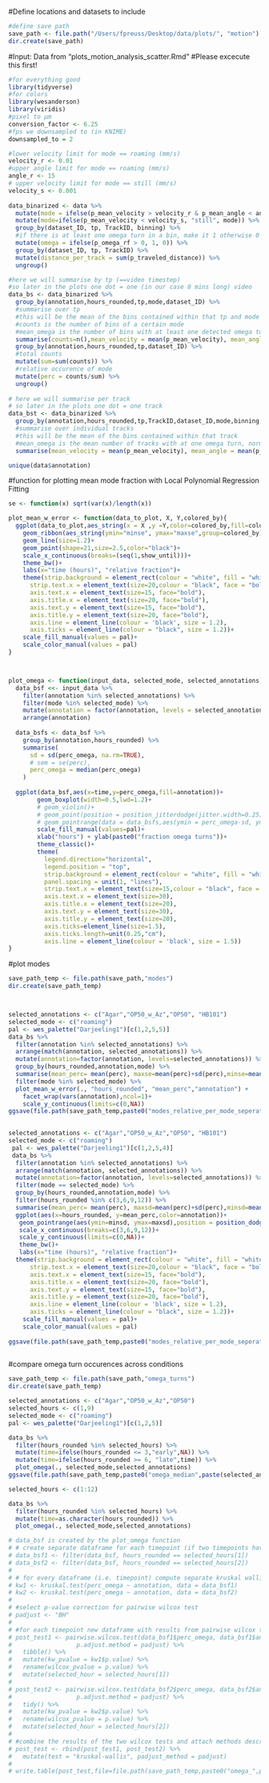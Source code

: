 
  
#Define locations and datasets to include
```r
#define save path
save_path <- file.path("/Users/fpreuss/Desktop/data/plots/", "motion")
dir.create(save_path)
```

#Input: Data from "plots_motion_analysis_scatter.Rmd"
#Please excecute this first!
```r
  
#for everything good
library(tidyverse)
#for colors
library(wesanderson)
library(viridis)
#pixel to µm
conversion_factor <- 6.25
#fps we downsampled to (in KNIME)
downsampled_to = 2

#lower velocity limit for mode == roaming (mm/s)
velocity_r <- 0.01
#upper angle limit for mode == roaming (mm/s)
angle_r <- 15 
# upper velocity limit for mode == still (mm/s)
velocity_s <- 0.001
  
data_binarized <- data %>%
  mutate(mode = ifelse(p_mean_velocity > velocity_r & p_mean_angle < angle_r,"roaming","dwelling")) %>%
  mutate(mode=ifelse(p_mean_velocity < velocity_s, "still", mode)) %>%
  group_by(dataset_ID, tp, TrackID, binning) %>%
  #if there is at least one omega turn in a bin, make it 1 otherwise 0
  mutate(omega = ifelse(p_omega_rf > 0, 1, 0)) %>%
  group_by(dataset_ID, tp, TrackID) %>%
  mutate(distance_per_track = sum(p_traveled_distance)) %>%
  ungroup()

#here we will summarise by tp (==video timestep)
#so later in the plots one dot = one (in our case 8 mins long) video 
data_bs <- data_binarized %>%
  group_by(annotation,hours_rounded,tp,mode,dataset_ID) %>%
  #summarise over tp
  #this will be the mean of the bins contained within that tp and mode
  #counts is the number of bins of a certain mode
  #mean_omega is the number of bins with at least one detected omega turn divided by the total number of bins
  summarise(counts=n(),mean_velocity = mean(p_mean_velocity), mean_angle = mean(p_mean_angle),perc_omega = sum(omega)/n()) %>%
  group_by(annotation,hours_rounded,tp,dataset_ID) %>%
  #total counts
  mutate(sum=sum(counts)) %>%
  #relative occurence of mode
  mutate(perc = counts/sum) %>%
  ungroup()
  
# here we will summarise per track
# so later in the plots one dot = one track
data_bst <- data_binarized %>%
  group_by(annotation,hours_rounded,tp,TrackID,dataset_ID,mode,binning,omega) %>%
  #summarise over individual tracks
  #this will be the mean of the bins contained within that track
  #mean_omega is the mean number of tracks with at one omega turn, normalized per s
  summarise(mean_velocity = mean(p_mean_velocity), mean_angle = mean(p_mean_angle))

unique(data$annotation)

```
#function for plotting mean mode fraction with Local Polynomial Regression Fitting
```r


se <- function(x) sqrt(var(x)/length(x))

plot_mean_w_error <- function(data_to_plot, X, Y,colored_by){
  ggplot(data_to_plot,aes_string(x = X ,y =Y,color=colored_by,fill=colored_by,group=colored_by)) +
    geom_ribbon(aes_string(ymin="minse", ymax="maxse",group=colored_by),fill="lightgray", color="lightgray", alpha=.8)+
    geom_line(size=1.2)+
    geom_point(shape=21,size=2.5,color="black")+
    scale_x_continuous(breaks=(seq(1,show_until)))+
    theme_bw()+
    labs(x="time (hours)", "relative fraction")+
    theme(strip.background = element_rect(colour = "white", fill = "white"),
      strip.text.x = element_text(size=20,colour = "black", face = "bold"),
      axis.text.x = element_text(size=15, face="bold"),
      axis.title.x = element_text(size=20, face="bold"),
      axis.text.y = element_text(size=15, face="bold"),
      axis.title.y = element_text(size=20, face="bold"),
      axis.line = element_line(colour = 'black', size = 1.2),
      axis.ticks = element_line(colour = "black", size = 1.2))+
    scale_fill_manual(values = pal)+
    scale_color_manual(values = pal)
}



plot_omega <- function(input_data, selected_mode, selected_annotations){
  data_bsf <<- input_data %>%
    filter(annotation %in% selected_annotations) %>%
    filter(mode %in% selected_mode) %>%
    mutate(annotation = factor(annotation, levels = selected_annotations)) %>%
    arrange(annotation) 
  
  data_bsfs <- data_bsf %>%
    group_by(annotation,hours_rounded) %>%
    summarise(
      sd = sd(perc_omega, na.rm=TRUE),
      # sem = se(perc),
      perc_omega = median(perc_omega)
    )
  
  ggplot(data_bsf,aes(x=time,y=perc_omega,fill=annotation))+
        geom_boxplot(width=0.5,lwd=1.2)+
        # geom_violin()+
        # geom_point(position = position_jitterdodge(jitter.width=0.25),color="black",shape=21,size=2.5,alpha=0.5)+
        # geom_pointrange(data = data_bsfs,aes(ymin = perc_omega-sd, ymax = perc_omega+sd),color="black",position = position_dodge(0.75))+
        scale_fill_manual(values=pal)+
        xlab("hours") + ylab(paste0("fraction omega turns"))+
        theme_classic()+
        theme(
          legend.direction="horizontal",
          legend.position = "top",
          strip.background = element_rect(colour = "white", fill = "white"),
          panel.spacing = unit(1, "lines"),
          strip.text.x = element_text(size=15,colour = "black", face = "bold"),
          axis.text.x = element_text(size=30),
          axis.title.x = element_text(size=20),
          axis.text.y = element_text(size=30),
          axis.title.y = element_text(size=20),
          axis.ticks=element_line(size=1.5),
          axis.ticks.length=unit(0.25,"cm"),
          axis.line = element_line(colour = 'black', size = 1.5))
}

```


#plot modes
```r
save_path_temp <- file.path(save_path,"modes")
dir.create(save_path_temp)



selected_annotations <- c("Agar","OP50_w_Az","OP50", "HB101")
selected_mode <- c("roaming")
pal <- wes_palette("Darjeeling1")[c(1,2,5,5)]
data_bs %>%
  filter(annotation %in% selected_annotations) %>%
  arrange(match(annotation, selected_annotations)) %>%
  mutate(annotation=factor(annotation, levels=selected_annotations)) %>%
  group_by(hours_rounded,annotation,mode) %>%
  summarise(mean_perc= mean(perc), maxse=mean(perc)+sd(perc),minse=mean(perc)-sd(perc)) %>%
  filter(mode %in% selected_mode) %>%
  plot_mean_w_error(., "hours_rounded", "mean_perc","annotation") +
    facet_wrap(vars(annotation),ncol=1)+
    scale_y_continuous(limits=c(0,NA))
ggsave(file.path(save_path_temp,paste0("modes_relative_per_mode_seperate_sd.png")),height=7,width=4,dpi=600)

 
selected_annotations <- c("Agar","OP50_w_Az","OP50", "HB101")
selected_mode <- c("roaming")
 pal <- wes_palette("Darjeeling1")[c(1,2,5,4)]
 data_bs %>%
  filter(annotation %in% selected_annotations) %>%
  arrange(match(annotation, selected_annotations)) %>%
  mutate(annotation=factor(annotation, levels=selected_annotations)) %>%
  filter(mode == selected_mode) %>%
  group_by(hours_rounded,annotation,mode) %>%
  filter(hours_rounded %in% c(3,6,9,12)) %>%
  summarise(mean_perc= mean(perc), maxsd=mean(perc)+sd(perc),minsd=mean(perc)-sd(perc)) %>%
  ggplot(aes(x=hours_rounded, y=mean_perc,color=annotation))+
   geom_pointrange(aes(ymin=minsd, ymax=maxsd),position = position_dodge(2.2),size=1.5)+
   scale_x_continuous(breaks=c(3,6,9,12))+
   scale_y_continuous(limits=c(0,NA))+
   theme_bw()+
   labs(x="time (hours)", "relative fraction")+
  theme(strip.background = element_rect(colour = "white", fill = "white"),
      strip.text.x = element_text(size=20,colour = "black", face = "bold"),
      axis.text.x = element_text(size=15, face="bold"),
      axis.title.x = element_text(size=20, face="bold"),
      axis.text.y = element_text(size=15, face="bold"),
      axis.title.y = element_text(size=20, face="bold"),
      axis.line = element_line(colour = 'black', size = 1.2),
      axis.ticks = element_line(colour = "black", size = 1.2))+
    scale_fill_manual(values = pal)+
    scale_color_manual(values = pal)
 
ggsave(file.path(save_path_temp,paste0("modes_relative_per_mode_seperate_sd_rangeplots.png")),height=6,width=8,dpi=600)
 
```






#compare omega turn occurences across conditions
```r

save_path_temp <- file.path(save_path,"omega_turns")
dir.create(save_path_temp)

selected_annotations <- c("Agar","OP50_w_Az","OP50")
selected_hours <- c(1,9)
selected_mode <- c("roaming")
pal <- wes_palette("Darjeeling1")[c(1,2,5)]

data_bs %>%
  filter(hours_rounded %in% selected_hours) %>%
  mutate(time=ifelse(hours_rounded <= 3,"early",NA)) %>%
  mutate(time=ifelse(hours_rounded >= 6, "late",time)) %>%
  plot_omega(., selected_mode,selected_annotations)
ggsave(file.path(save_path_temp,paste0("omega_median",paste(selected_annotations, collapse="_"),"_",paste(selected_hours, collapse="_"),".png")),height=5,width=5,dpi=600)

selected_hours <- c(1:12)

data_bs %>%
  filter(hours_rounded %in% selected_hours) %>%
  mutate(time=as.character(hours_rounded)) %>%
  plot_omega(., selected_mode,selected_annotations)

```



```r

# data_bsf is created by the plot_omega function
# # create separate dataframe for each timepoint (if two timepoints have been selected)
# data_bsf1 <- filter(data_bsf, hours_rounded == selected_hours[1])
# data_bsf2 <- filter(data_bsf, hours_rounded == selected_hours[2])
# 
# # for every dataframe (i.e. timepoint) compute separate kruskal wallis test
# kw1 <- kruskal.test(perc_omega ~ annotation, data = data_bsf1)
# kw2 <- kruskal.test(perc_omega ~ annotation, data = data_bsf2)
# 
# #select p-value correction for pairwise wilcox test
# padjust <- "BH"
# 
# #for each timepoint new dataframe with results from pairwise wilcox test and kruskal wallis p value 
# post_test1 <- pairwise.wilcox.test(data_bsf1$perc_omega, data_bsf1$annotation,
#                  p.adjust.method = padjust) %>%
#   tibble() %>%
#   mutate(kw_pvalue = kw1$p.value) %>%
#   rename(wilcox_pvalue = p.value) %>%
#   mutate(selected_hour = selected_hours[1])
# 
# post_test2 <- pairwise.wilcox.test(data_bsf2$perc_omega, data_bsf2$annotation,
#                  p.adjust.method = padjust) %>%
#   tidy() %>%
#   mutate(kw_pvalue = kw2$p.value) %>%
#   rename(wilcox_pvalue = p.value) %>%
#   mutate(selected_hour = selected_hours[2])
# 
# #combine the results of the two wilcox tests and attach methods description
# post_test <- rbind(post_test1, post_test2) %>%
#   mutate(test = "kruskal-wallis", padjust_method = padjust)
# 
# write.table(post_test,file=file.path(save_path_temp,paste0("omega_",paste(selected_annotations, collapse="_"),".txt")))


```

